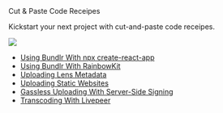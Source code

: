 
<div class="py-20">
<Heading level={1}  className="mb-4">Cut & Paste Code Receipes</Heading>

<p>Kickstart your next project with cut-and-paste code receipes.</p>

</div>

<img
  src="https://bundlr.network/new/assets/home/data-donuts.webp"
  className="absolute mt-20 top-10 hidden xl:flex right-10 w-[300px]"
/>

- [Using Bundlr With npx create-react-app](/developer-docs/recipes/react)
- [Using Bundlr With RainbowKit](/developer-docs/recipes/rainbowkit)
- [Uploading Lens Metadata](/developer-docs/recipes/lens)
- [Uploading Static Websites](/developer-docs/recipes/uploading-static-sites)
- [Gassless Uploading With Server-Side Signing](/developer-docs/recipes/gassless-uploading)
- [Transcoding With Livepeer](/developer-docs/recipes/livepeer)
